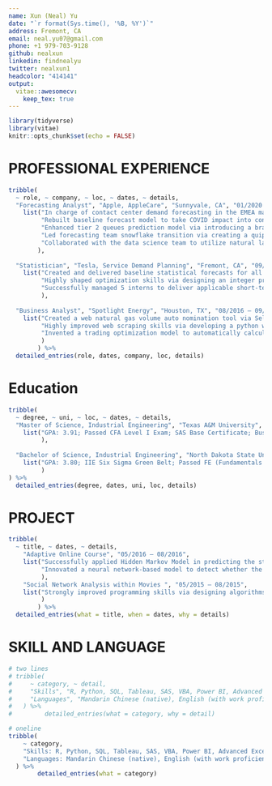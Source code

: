 ```yaml
---
name: Xun (Neal) Yu
date: "`r format(Sys.time(), '%B, %Y')`"
address: Fremont, CA
email: neal.yu07@gmail.com
phone: +1 979-703-9128
github: nealxun
linkedin: findnealyu
twitter: nealxun1
headcolor: "414141"
output: 
  vitae::awesomecv:
    keep_tex: true
---
```


```r
library(tidyverse)
library(vitae)
knitr::opts_chunk$set(echo = FALSE)
```


# PROFESSIONAL EXPERIENCE

```r
tribble(
  ~ role, ~ company, ~ loc, ~ dates, ~ details,
  "Forecasting Analyst", "Apple, AppleCare", "Sunnyvale, CA", "01/2020 - Present", 
    list("In charge of contact center demand forecasting in the EMEA market for 24 languages and more than 100 queue types.",
         "Rebuilt baseline forecast model to take COVID impact into consideration via simulating the additional regressor (such as a shock variable) to model the impact of different waves of COVID. Also introduced the idea of classification before forecasting so that different language queues can be assigned to different customized models. Together achieved a 5\\% accuracy gain and 50\\% model running time reduction.", 
         "Enhanced tier 2 queues prediction model via introducing a brand new adaptive smoothing model as well as a dynamic model selection procedure, resulting in a 4\\% accuracy improvement.",
         "Led forecasting team snowflake transition via creating a quip document to monitor the entire transition progress, as well as actively worked with data engineering and IT team to resolve many technical issues.",
         "Collaborated with the data science team to utilize natural language model to classify chat 'none' issues, which accounted for 14\\% of the overall contact volume. Resulted in better business visibility and advisor procedure improvement."
        ),
  
  "Statistician", "Tesla, Service Demand Planning", "Fremont, CA", "09/2017 - 12/2019", 
    list("Created and delivered baseline statistical forecasts for all service parts and accessories (12,000+ SKU) from scratch, applied multiple algorithms including ETS, ARIMA, and dynamic regression that achieved 80\\% overall forecast accuracy.", 
         "Highly shaped optimization skills via designing an integer programming tool to assign various parts to different demand planning managers to achieve balance and diversify the risk.",
         "Successfully managed 5 interns to deliver applicable short-term projects, such as forecasting integration process improvement and parts mean time to fail analysis model."
         ),
  
  "Business Analyst", "Spotlight Energy", "Houston, TX", "08/2016 – 09/2017", 
    list("Created a web natural gas volume auto nomination tool via Selenium, resulting in 18K yearly savings.",
         "Highly improved web scraping skills via developing a python web crawler to aretrieve pipeline EBB and trading data for daily report building.", 
         "Invented a trading optimization model to automatically calculate the value of hundreds of natural gas shipping paths, based on spread, cut percentage, as well as existing capacity, resulting in more than 500K profit."
         )
        ) %>% 
  detailed_entries(role, dates, company, loc, details)
```


# Education

```r
tribble(
  ~ degree, ~ uni, ~ loc, ~ dates, ~ details,
  "Master of Science, Industrial Engineering", "Texas A&M University", "College Station, TX", "2014 - 2016", 
    list("GPA: 3.91; Passed CFA Level I Exam; SAS Base Certificate; Business Management Certificate"
         ),
  
  "Bachelor of Science, Industrial Engineering", "North Dakota State University", "Frago, ND", "2010 - 2013", 
    list("GPA: 3.80; IIE Six Sigma Green Belt; Passed FE (Fundamentals Engineering) Exam"
         )
) %>% 
  detailed_entries(degree, dates, uni, loc, details)
```


# PROJECT

```r
tribble(
  ~ title, ~ dates, ~ details,
    "Adaptive Online Course", "05/2016 – 08/2016", 
    list("Successfully applied Hidden Markov Model in predicting the student's likelihood of mastering a certain skill based on their response sequence, providing a key component for a prototype of the adaptive online course.",
         "Innovated a neural network-based model to detect whether the student is “wheel spinning” on a specific skill, increasing the recall rate by 10% and precision rate by 50\\%"
         ),
    "Social Network Analysis within Movies ", "05/2015 – 08/2015", 
    list("Strongly improved programming skills via designing algorithms to find certain structures of movie social networks. The objective is to find if there is any relationship between movie graph structure and ratings."
         )
        ) %>% 
  detailed_entries(what = title, when = dates, why = details)
```


# SKILL AND LANGUAGE

```r
# two lines
# tribble(
#     ~ category, ~ detail,
#     "Skills", "R, Python, SQL, Tableau, SAS, VBA, Power BI, Advanced Excel",
#     "Languages", "Mandarin Chinese (native), English (with work proficiency)"
#   ) %>% 
#         detailed_entries(what = category, why = detail)

# oneline
tribble(
    ~ category,
    "Skills: R, Python, SQL, Tableau, SAS, VBA, Power BI, Advanced Excel",
    "Languages: Mandarin Chinese (native), English (with work proficiency)"
  ) %>%
        detailed_entries(what = category)

```
